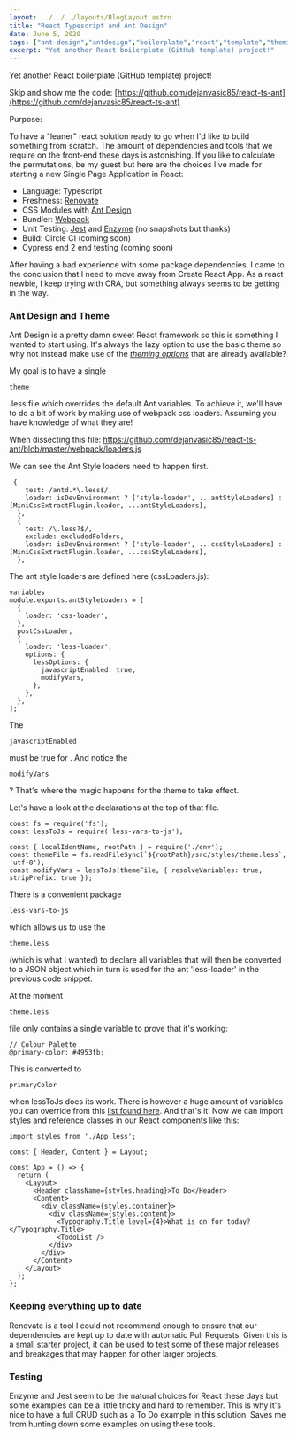 ```yaml
---
layout: ../../../layouts/BlogLayout.astro
title: "React Typescript and Ant Design"
date: June 5, 2020
tags: ["ant-design","antdesign","boilerplate","react","template","theming","typescript","webpack"]
excerpt: "Yet another React boilerplate (GitHub template) project!"
---
```


Yet another React boilerplate (GitHub template) project!

Skip and show me the code: [https://github.com/dejanvasic85/react-ts-ant](https://github.com/dejanvasic85/react-ts-ant)

Purpose:

To have a "leaner" react solution ready to go when I'd like to build something from scratch. The amount of dependencies and tools that we require on the front-end these days is astonishing. If you like to calculate the permutations, be my guest but here are the choices I've made for starting a new Single Page Application in React:

*   Language: Typescript
*   Freshness: [Renovate](https://github.com/renovatebot/renovate)
*   CSS Modules with [Ant Design](https://ant.design/)
*   Bundler: [Webpack](https://webpack.js.org/)
*   Unit Testing: [Jest](https://jestjs.io/) and [Enzyme](https://enzymejs.github.io/enzyme/) (no snapshots but thanks)
*   Build: Circle CI (coming soon)
*   Cypress end 2 end testing (coming soon)

After having a bad experience with some package dependencies, I came to the conclusion that I need to move away from Create React App. As a react newbie, I keep trying with CRA, but something always seems to be getting in the way.

### Ant Design and Theme

Ant Design is a pretty damn sweet React framework so this is something I wanted to start using. It's always the lazy option to use the basic theme so why not instead make use of the _[theming options](https://ant.design/docs/react/customize-theme)_ that are already available?

My goal is to have a single 
```
theme
```
.less file which overrides the default Ant variables. To achieve it, we'll have to do a bit of work by making use of webpack css loaders. Assuming you have knowledge of what they are!

When dissecting this file: https://github.com/dejanvasic85/react-ts-ant/blob/master/webpack/loaders.js

We can see the Ant Style loaders need to happen first.

```
 {
    test: /antd.*\.less$/,
    loader: isDevEnvironment ? ['style-loader', ...antStyleLoaders] : [MiniCssExtractPlugin.loader, ...antStyleLoaders],
  },
  {
    test: /\.less?$/,
    exclude: excludedFolders,
    loader: isDevEnvironment ? ['style-loader', ...cssStyleLoaders] : [MiniCssExtractPlugin.loader, ...cssStyleLoaders],
  },
```

The ant style loaders are defined here (cssLoaders.js):

```
variables
module.exports.antStyleLoaders = [
  {
    loader: 'css-loader',
  },
  postCssLoader,
  {
    loader: 'less-loader',
    options: {
      lessOptions: {
        javascriptEnabled: true,
        modifyVars,
      },
    },
  },
];
```

The 
```
javascriptEnabled
```
 must be true for . And notice the 
```
modifyVars
```
? That's where the magic happens for the theme to take effect.

Let's have a look at the declarations at the top of that file.

```
const fs = require('fs');
const lessToJs = require('less-vars-to-js');

const { localIdentName, rootPath } = require('./env');
const themeFile = fs.readFileSync(`${rootPath}/src/styles/theme.less`, 'utf-8');
const modifyVars = lessToJs(themeFile, { resolveVariables: true, stripPrefix: true });
```

There is a convenient package 
```
less-vars-to-js
```
 which allows us to use the 
```
theme.less
```
 (which is what I wanted) to declare all variables that will then be converted to a JSON object which in turn is used for the ant 'less-loader' in the previous code snippet.

At the moment 
```
theme.less
```
 file only contains a single variable to prove that it's working:

```
// Colour Palette
@primary-color: #4953fb;
```

This is converted to 
```
primaryColor
```
 when lessToJs does its work. There is however a huge amount of variables you can override from this [list found here](https://github.com/ant-design/ant-design/blob/master/components/style/themes/default.less). And that's it! Now we can import styles and reference classes in our React components like this:

```
import styles from './App.less';

const { Header, Content } = Layout;

const App = () => {
  return (
    <Layout>
      <Header className={styles.heading}>To Do</Header>
      <Content>
        <div className={styles.container}>
          <div className={styles.content}>
            <Typography.Title level={4}>What is on for today?</Typography.Title>
            <TodoList />
          </div>
        </div>
      </Content>
    </Layout>
  );
};
```

### Keeping everything up to date

Renovate is a tool I could not recommend enough to ensure that our dependencies are kept up to date with automatic Pull Requests. Given this is a small starter project, it can be used to test some of these major releases and breakages that may happen for other larger projects.

### Testing

Enzyme and Jest seem to be the natural choices for React these days but some examples can be a little tricky and hard to remember. This is why it's nice to have a full CRUD such as a To Do example in this solution. Saves me from hunting down some examples on using these tools.